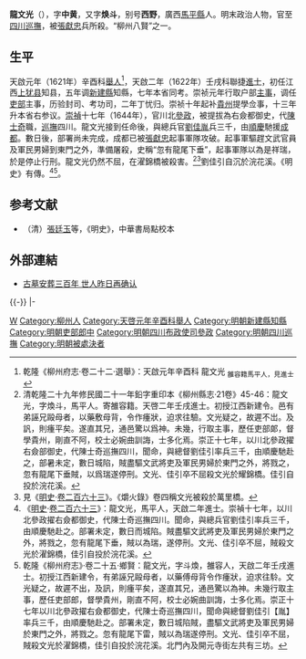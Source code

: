 {{明清人物信息框
| 姓名 = 龍文光
| 原名 =
| 圖片名稱 = 
| 圖片大小 = 220px
| 圖片說明 = 
| 最高職務 = 巡撫四川都察院右僉都御史
| 國家 = 大明
| 爵位 =
| 籍貫 = [[廣西|廣西]][[馬平縣|馬平縣]]
| 族裔 = 漢族
| 旗籍 = 
| 字號 = 字中黃，號煥斗，別號西野
| 室名 = 
| 諡號 = 
| 出生日期 = 生年不詳
| 出生地點 = 
| 逝世日期 = [[崇禎|崇禎]]十七年（1644年）
| 逝世地點 = 
| 墓葬 =
| 配偶 =
| 親屬 = 
| 出身 = 
*天啓二年壬戌科同進士出身
| 經歷 = 
| 著作 =
}}

'''龍文光'''（{{bd|？||1644年|catIdx=Long龍}}），字'''中黄'''，又字'''焕斗'''，别号'''西野'''，廣西[[馬平縣|馬平縣]]人。明末政治人物，官至[[四川巡撫|四川巡撫]]，被[[張獻忠|張獻忠]]兵所殺。“柳州八賢”之一。

==生平==
天啟元年（1621年）辛酉科[[舉人|舉人]]<ref>乾隆《柳州府志·卷二十二·選舉》：天啟元年辛酉科 龍文光 <sub>雒容籍馬平人，見進士</sub></ref>，天啟二年（1622年）壬戌科聯捷[[進士|進士]]，初任江西[[上犹县|上犹县]]知县，五年调[[新建縣|新建縣]]知縣，七年本省同考。崇祯元年行取户部[[主事|主事]]，调任[[吏部|吏部]]主事，历验封司、考功司，二年丁忧归。崇祯十年起补[[貴州|貴州]]提學佥事，十三年升本省右参议。[[崇禎|崇禎]]十七年（1644年），官川北[[參政|參政]]，被提拔為右僉都御史，代[[陳士奇|陳士奇]]職，[[巡撫|巡撫]]四川。龍文光接到任命後，與總兵官[[劉佳胤|劉佳胤]]兵三千，由[[順慶|順慶]]馳援[[成都|成都]]。數日後，部署尚未完成，成都已被[[張獻忠|張獻忠]]起事軍隊攻破。起事軍驅趕文武官員及軍民男婦到東門之外，準備屠殺，史稱“忽有龍尾下垂”，起事軍隊以為是祥瑞，於是停止行刑。龍文光仍然不屈，在濯錦橋被殺害。<ref>清乾隆二十九年修民國二十一年鉛字重印本《柳州縣志·21卷》45-46：龍文光，字煥斗，馬平人。寄雒容籍。天啓二年壬戌進士。初授江西新建令。邑有弟誣兄毆母者，以藥敷母背，令作瘇狀，迫求往驗。文光疑之，故遲不岀。及訉，則瘇平矣。遂直其兄，通邑驚以爲神。未幾，行取主事，歷任吏部郞，督學貴州，剛直不阿，校士必婉曲訓誨，士多化焉。崇正十七年，以川北參政擢右僉部御史，代陳士奇巡撫四川，聞命，與總督劉佳引率兵三千，由順慶馳赴之，部暑未定，數日城陷，賊盡驅文武將吏及軍民男婦於東門之外，將戮之，忽有龍尾下垂賊，以爲瑞遂停刑。文光、佳引卒不屈殺文光於耀錦橋。佳引自投於浣花溪。</ref><ref>見《[[明史|明史]]·[[s:明史/卷263|卷二百六十三]]》。《爝火錄》卷四稱文光被殺於萬里橋。</ref>劉佳引自沉於浣花溪。《明史》有傳。<ref>《[[明史|明史]]·[[s:明史/卷263|卷二百六十三]]》：龍文光，馬平人，天啟二年進士。崇禎十七年，以川北參政擢右僉都御史，代陳士奇巡撫四川。聞命，與總兵官劉佳引率兵三千，由順慶馳赴之。部署未定，數日而城陷。賊盡驅文武將吏及軍民男婦於東門之外，將戮之，忽有龍尾下垂，賊以為瑞，遂停刑。文光、佳引卒不屈，賊殺文光於濯錦橋，佳引自投於浣花溪。</ref><ref>乾隆《柳州府志》·卷二十五·鄉賢：龍文光，字斗煥，雒容人，天啟二年壬戌進士。初授江西新建令，有弟誣兄毆母者，以藥傅母背令作瘇狀，迫求往駖。文光疑之，故遲不出，及訊，則瘇平矣，遂直其兄，通邑驚以為神。未幾行取主事，歷任吏部郎，督學貴州，剛直不阿，校士必婉曲訓誨，士多化焉。崇正十七年以川北參政擢右僉都御史，代陳士奇巡撫四川，聞命與總督劉佳引【胤】率兵三千，由順慶馳赴之。部署未定，數日城陷賊，盡驅文武將吏及軍民男婦於東門之外，將戮之。忽有龍尾下雷，賊以為瑞遂停刑。文光、佳引卒不屈，賊殺文光於濯錦橋，佳引自投於浣花溪。北門內及開元寺街左共有三坊。</ref>。

==参考文献==
{{reflist}}
*（清）[[張廷玉|張廷玉]]等，《明史》，中華書局點校本

==外部連結==
*[http://press.idoican.com.cn/detail/articles/20091222512113/ 古墓安葬三百年 世人昨日再确认]{{dead link|date=2018年5月 |bot=InternetArchiveBot |fix-attempted=yes }}

{{-}}
{{柳州八賢}}
{{start box}}
{{s-off}}
{{s-before|[[關繼益|關繼益]]}}
{{s-title|明朝新建縣知縣|天啟年間}}
{{s-after|[[黃鼎臣_(崇禎進士)|黃鼎臣]]}}
|-
{{succession box|[[陳士奇_(明朝)|陳士奇]]|[[劉之勃|劉之勃]]<small>（任命）</small><br>[[馬乾_(明朝)|馬乾]]<small>（實授）</small>|[[明朝|明朝]][[四川巡撫|四川巡撫]]|崇禎十六年（1643年）上任}}
{{end box}}

{{天啓二年壬戌科殿試金榜}}

{{Authority control}}

{{DEFAULTSORT:Long龍}}
[[Category:龍姓|W]]
[[Category:柳州人|Category:柳州人]]
[[Category:天啓元年辛酉科舉人|Category:天啓元年辛酉科舉人]]
[[Category:明朝新建縣知縣|Category:明朝新建縣知縣]]
[[Category:明朝吏部郎中|Category:明朝吏部郎中]]
[[Category:明朝四川布政使司參政|Category:明朝四川布政使司參政]]
[[Category:明朝四川巡撫|Category:明朝四川巡撫]]
[[Category:明朝被處決者|Category:明朝被處決者]]